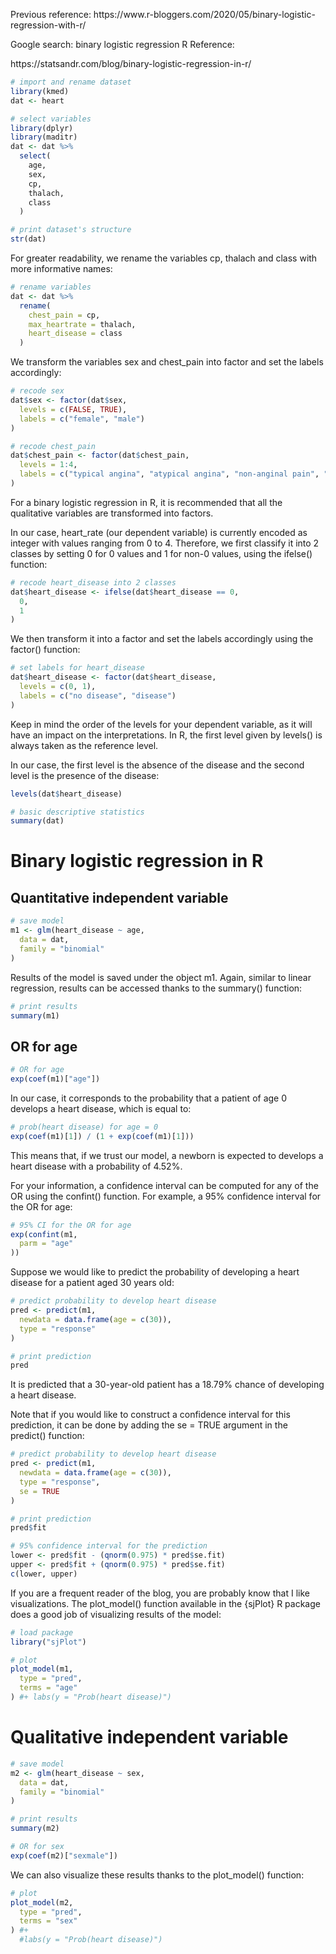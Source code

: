 
Previous reference:
https://www.r-bloggers.com/2020/05/binary-logistic-regression-with-r/

Google search: binary logistic regression R
Reference:

https://statsandr.com/blog/binary-logistic-regression-in-r/

```r
# import and rename dataset
library(kmed)
dat <- heart

# select variables
library(dplyr)
library(maditr)
dat <- dat %>%
  select(
    age,
    sex,
    cp,
    thalach,
    class
  )

# print dataset's structure
str(dat)
```

For greater readability, we rename the variables cp, thalach and class with more informative names:

```r
# rename variables
dat <- dat %>%
  rename(
    chest_pain = cp,
    max_heartrate = thalach,
    heart_disease = class
  )
```

We transform the variables sex and chest_pain into factor and set the labels accordingly:

```r
# recode sex
dat$sex <- factor(dat$sex,
  levels = c(FALSE, TRUE),
  labels = c("female", "male")
)

# recode chest_pain
dat$chest_pain <- factor(dat$chest_pain,
  levels = 1:4,
  labels = c("typical angina", "atypical angina", "non-anginal pain", "asymptomatic")
)
```


For a binary logistic regression in R, it is recommended that all the qualitative variables are transformed into factors.

In our case, heart_rate (our dependent variable) is currently encoded as integer with values ranging from 0 to 4. Therefore, we first classify it into 2 classes by setting 0 for 0 values and 1 for non-0 values, using the ifelse() function:

```r
# recode heart_disease into 2 classes
dat$heart_disease <- ifelse(dat$heart_disease == 0,
  0,
  1
)
```

We then transform it into a factor and set the labels accordingly using the factor() function:

```r
# set labels for heart_disease
dat$heart_disease <- factor(dat$heart_disease,
  levels = c(0, 1),
  labels = c("no disease", "disease")
)
```

Keep in mind the order of the levels for your dependent variable, as it will have an impact on the interpretations. In R, the first level given by levels() is always taken as the reference level.

In our case, the first level is the absence of the disease and the second level is the presence of the disease:

```r
levels(dat$heart_disease)
```

```r
# basic descriptive statistics
summary(dat)
```

# Binary logistic regression in R

## Quantitative independent variable

```r
# save model
m1 <- glm(heart_disease ~ age,
  data = dat,
  family = "binomial"
)
```

Results of the model is saved under the object m1. Again, similar to linear regression, results can be accessed thanks to the summary() function:

```r
# print results
summary(m1)
```

## OR for age

```r
# OR for age
exp(coef(m1)["age"])
```


In our case, it corresponds to the probability that a patient of age 0 develops a heart disease, which is equal to:

```r
# prob(heart disease) for age = 0
exp(coef(m1)[1]) / (1 + exp(coef(m1)[1]))
```

This means that, if we trust our model, a newborn is expected to develops a heart disease with a probability of 4.52%.

For your information, a confidence interval can be computed for any of the OR using the confint() function. For example, a 95% confidence interval for the OR for age:

```r
# 95% CI for the OR for age
exp(confint(m1,
  parm = "age"
))
```


Suppose we would like to predict the probability of developing a heart disease for a patient aged 30 years old:

```r
# predict probability to develop heart disease
pred <- predict(m1,
  newdata = data.frame(age = c(30)),
  type = "response"
)

# print prediction
pred
```

It is predicted that a 30-year-old patient has a 18.79% chance of developing a heart disease.

Note that if you would like to construct a confidence interval for this prediction, it can be done by adding the se = TRUE argument in the predict() function:


```r
# predict probability to develop heart disease
pred <- predict(m1,
  newdata = data.frame(age = c(30)),
  type = "response",
  se = TRUE
)

# print prediction
pred$fit
```


```r
# 95% confidence interval for the prediction
lower <- pred$fit - (qnorm(0.975) * pred$se.fit)
upper <- pred$fit + (qnorm(0.975) * pred$se.fit)
c(lower, upper)
```

If you are a frequent reader of the blog, you are probably know that I like visualizations. The plot_model() function available in the {sjPlot} R package does a good job of visualizing results of the model:

```r
# load package
library("sjPlot")

# plot
plot_model(m1,
  type = "pred",
  terms = "age"
) #+ labs(y = "Prob(heart disease)")
```

# Qualitative independent variable

```r
# save model
m2 <- glm(heart_disease ~ sex,
  data = dat,
  family = "binomial"
)

# print results
summary(m2)
```

```r
# OR for sex
exp(coef(m2)["sexmale"])
```


We can also visualize these results thanks to the plot_model() function:

```r
# plot
plot_model(m2,
  type = "pred",
  terms = "sex"
) #+
  #labs(y = "Prob(heart disease)")
```

